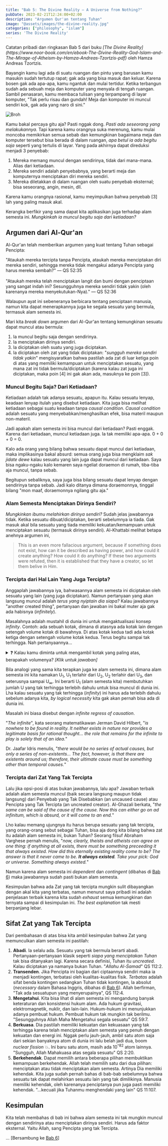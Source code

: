 ```yaml
---
title: "Bab 5: The Divine Reality — A Universe from Nothing?"
pubDate: 2023-02-21T12:24:00+02:00
description: "Argumen Qur'an tentang Tuhan"
image: "@assets/images/the-divine-reality.jpg"
categories: ["philosophy", "islam"]
series: 'The Divine Reality'
---
```


<Callout type="info">
  Catatan pribadi dan ringkasan Bab 5 dari buku <cite>[The Divine Reality](https://www.noor-book.com/en/ebook-The-Divine-Reality-God-Islam-and-The-Mirage-of-Atheism-by-Hamza-Andreas-Tzortzis-pdf)</cite> oleh Hamza Andreas Tzortzis.
</Callout>

Bayangin kamu lagi ada di suatu ruangan dan pintu yang barusan kamu masukin sudah tertutup rapat; gak ada yang bisa masuk dan keluar. Karena bosen gak ada apa-apa, kamu ngantuk dan mulai tertidur. Ketika terbangun sudah ada sebuah meja dan komputer yang menyala di tengah ruangan. Sambil penasaran, kamu membaca tulisan yang terpampang di layar komputer, "Tak perlu risau dan gundah! Meja dan komputer ini muncul sendiri kok, gak ada yang naro di sini."

![Broh](https://media3.giphy.com/media/v1.Y2lkPTc5MGI3NjExdWwzczMycGp4c2gxc205Y3J4bnh6eHhoZ2oxbXhjZGNhYTBiOWoydyZlcD12MV9pbnRlcm5hbF9naWZfYnlfaWQmY3Q9Zw/iHe7mA9M9SsyQ/giphy.gif)

Kamu bakal percaya gitu aja? Pasti nggak dong. _Pasti ada seseorang yang melakukannya_. Tapi karena kamu orangnya suka merenung, kamu mulai moncoba memikirkan semua sebab dan kemungkinan bagaimana meja dan komputer tersebut bisa berada di dalam ruangan, _apa betul ia ada begitu saja_ seperti yang tertulis di layar. Yang pada akhirnya dapat direduksi menjadi 3 penyebab:
1. Mereka memang muncul dengan sendirinya, tidak dari mana-mana. Alias dari ketiadaan.
1. Mereka sendiri adalah penyebabnya, yang berarti meja dan komputernya menciptakan diri mereka sendiri.
1. Mereka diletakkan di dalam ruangan oleh suatu penyebab eksternal; bisa seseorang, angin, mesin, dll.

Karena kamu orangnya rasional, kamu meyimpulkan bahwa penyebab <span class="blue">[3]</span> lah yang paling masuk akal.

Kerangka berfikir yang sama dapat kita aplikasikan juga terhadap alam semesta ini. _Mungkinkah ia muncul begitu saja dari ketiadaan?_

## Argumen dari Al-Qur'an

Al-Qur'an telah memberikan argumen yang kuat tentang Tuhan sebagai Pencipta:

<Verse>
  <Fragment slot="translation">
    "Ataukah mereka tercipta tanpa Pencipta, ataukah mereka menciptakan diri mereka sendiri, sehingga mereka tidak mengakui adanya Pencipta yang harus mereka sembah?" — QS 52:35<br /><br />
    "Ataukah mereka telah menciptakan langit dan bumi dengan penciptaan yang sangat indah ini? Sesungguhnya mereka sendiri tidak yakin (oleh karenanya mereka menyekutukan-Nya)." — QS 52:36
  </Fragment>
</Verse>

Walaupun ayat ini sebeneranya berbicara tentang penciptaan manusia, namun kita dapat menerapkannya juga ke segala sesuatu yang bermula, termasuk alam semesta ini.

Mari kita _break down_ argumen dari Al-Qur'an tentang kemungkinan sesuatu dapat muncul atau bermula:
1. Ia muncul begitu saja dengan sendirinya.
1. Ia menciptakan dirinya sendiri.
1. Ia diciptakan oleh suatu yang juga diciptakan.
1. Ia diciptakan oleh zat yang tidak diciptakan: "_sungguh mereka sendiri tidak yakin_" mengisyaratkan bahwa pastilah ada zat di luar ketiga poin di atas yang memiliki kemampuan untuk menciptakan sesuatu, yang mana zat ini tidak bermula/diciptakan (karena kalau zat juga ini diciptakan, maka poin <span class="blue">[4]</span> ini gak akan ada, masuknya ke poin <span class="blue">[3]</span>).

### Muncul Begitu Saja? Dari Ketiadaan?

Ketiadaan adalah tak adanya sesuatu, apapun itu. Kalau sesuatu lenyap, keadaan lenyap itulah yang disebut ketiadaan. Kita juga bisa melihat ketiadaan sebagai suatu keadaan tanpa _causal condition_. _Causal condition_ adalah sesuatu yang menyebabkan/menghasilkan efek, bisa materil maupun non-materil.

Jadi apakah alam semesta ini bisa muncul dari ketiadaan? Pasti enggak. Karena dari ketiadaan, muncul ketiadaan juga. Ia tak memiliki apa-apa. 0 + 0 + 0 = 0.

Kalo ada orang yang bilang bahwa sesuatu dapat muncul dari ketiadaan, maka implikasinya bakal absurd: semua orang juga bisa mengklaim _sak jidate dewe_ kalau sesuatu yang lain juga dapat muncul dari ketiadaan. Saya bisa ngaku-ngaku kalo kemaren saya ngeliat doraemon di rumah, tiba-tiba aja muncul, tanpa sebab.

Begitupun sebaliknya, saya juga bisa bilang sesuatu dapat lenyap dengan sendirinya tanpa sebab. Jadi kalo ditanya dimana doraemonnya, tinggal bilang "mon maaf, doraemonnya ngilang gitu aja."

### Alam Semesta Menciptakan Dirinya Sendiri?

_Mungkinkan ibumu melahirkan dirinya sendiri?_ Sudah jelas jawabannya tidak. Ketika sesuatu dibuat/diciptakan, berarti sebelumnya ia tiada. Gak masuk akal bila sesuatu yang tiada memiliki kekuatan/kemampuan untuk menciptakan sesuatu (termasuk dirinya sendiri). Al-Khattabi melihat betapa anehnya argumen ini,

> This is an even more fallacious argument, because if something does not exist, how can it be described as having power, and how could it create anything? How could it do anything? If these two arguments were refuted, then it is established that they have a creator, so let them belive in Him.

### Tercipta dari Hal Lain Yang Juga Tercipta?

Anggaplah jawabannya iya, bahwasannya alam semesta ini diciptakan oleh sesuatu yang lain (yang juga diciptakan). Namun pertanyaan yang akan langsung muncul adalah _terus yang nyiptain dia siapa?_ Kalau jawabannya "another created thing", pertanyaan dan jawaban ini bakal muter aja gak ada habisnya (_infinitely_).

Masalahnya adalah mustahil di dunia ini untuk mengaktualisasi konsep _infinity_. Contoh: ada sebuah kotak, dimana di atasnya ada kotak lain dengan setengah volume kotak di bawahnya. Di atas kotak kedua tadi ada kotak ketiga dengan setengah volume kotak kedua. Terus begitu sampai tak terhingga. Nah pertanyaannya...

<details>
  <summary>❓ Kalau kamu diminta untuk mengambil kotak yang paling atas, berapakah volumenya? <span style="font-weight: normal"><i>[Klik untuk jawaban]</i></span></summary>
  Jawabannya mustahil: kamu tak akan pernah bisa mengambil kotak teratas, karena kalau bisa ya namanya bukan "tak terhingga".
</details>

Bila analogi yang sama kita terapkan juga ke alam semesta ini, dimana alam semesta ini kita namakan U<sub>1</sub>, U<sub>1</sub> terlahir dari U<sub>2</sub>, U<sub>2</sub> terlahir dari U<sub>3</sub>, dan seterusnya sampai U<sub>∞</sub>. Ini berarti U<sub>1</sub> (alam semesta kita) membutuhkan jumlah U yang tak terhingga terlebih dahulu untuk bisa muncul di dunia ini. Lha kalau sesuatu yang tak terhingga (_infinity_) ini harus ada terlebih dahulu sebelum adanya kita, _by logical necessity_ kita gak akan pernah bisa ada di dunia ini.

Masalah ini biasa disebut dengan _infinite regress of causation_.

"_The infinite_", kata seorang matematikawan Jerman David Hilbert, "_is nowhere to be found in reality. It neither exists in nature nor provides a legitimate basis for rational thought... the role that remains for the infinite to play is solely that of an idea._"

Dr. Jaafar Idris menulis, "_there would be no series of actual causes, but only a series of non-existents... The fact, however, is that there are existents around us; therefore, their ultimate cause must be something other than temporal causes._"

### Tercipta dari Zat Yang Tak Tercipta

Lalu jika opsi-posi di atas bukan jawabannya, lalu apa? Jawaban terbaik adalah alam semesta muncul (baik secara langsung maupun tidak langsung) dari Penyebab yang Tak Disebabkan (an uncaused cause) atau Pencipta yang Tak Tercipta (an uncreated creator). Al-Ghazali berkata, "_the same can be said of the cause of the cause. Now this can either go on ad infinitum, which is absurd, or it will come to an end._"

Lho kalau memang ujungnya itu harus berupa sesuatu yang tak tercipta, yang orang-orang sebut sebagai Tuhan, bisa aja dong kita bilang bahwa zat itu adalah alam semesta ini, bukan Tuhan? Seorang filsuf Abraham Varghese pernah menulis, "_now, clearly, theists and atheists can agree on one thing: if anything at all exists, there must be something preceeding it that always existed. How did this eternally existing reality come to be? The answer is that it never came to be. **It always existed**. Take your pick: God or universe. Something always existed._"

Namun karena alam semesta ini _dependent_ dan _contingent_ (dibahas di [Bab 6]) maka jawabannya sudah pasti bukan alam semesta.

Kesimpulan bahwa ada Zat yang tak tercipta mungkin sulit dibayangkan dengan akal kita yang terbatas, namun menurut saya pribadi ini adalah penjelasan terbaik karena kita sudah _exhaust_ semua kemungkinan dan ternyata sampai di kesimpulan ini. _The best explanation_ tak mesti berpanjang lebar.

## Sifat Zat yang Tak Tercipta

Dari pembahasan di atas bisa kita ambil kesimpulan bahwa Zat yang memunculkan alam semesta ini pastilah:
1. **Abadi**. Ia selalu ada. Sesuatu yang tak bermula berarti abadi. Pertanyaan-pertanyaan klasik seperti _siapa yang menciptakan Tuhan_ tak bisa ditanyakan lagi. Karena secara definisi, Tuhan itu _uncreated_. Kalau diciptakan ya namanya bukan Tuhan. "_Allahu Al-Ṡamad_" QS 112:2.
2. **Transenden**. Jika Pencipta ini bagian dari ciptaannya sendiri maka ia menjadi kontingen, terbatasi oleh kualitas-kualitas fisik. _Terbatas_ adalah sifat benda kontingen sedangkan Tuhan tidak kontingen, Ia absolut (_necessary_ dalam Bahasa Inggris, dibahas di [Bab 6]). Allah berfirman, "Tak ada sesuatupun yang menyerupainya", QS 112:4.
3. **Mengetahui**. Kita bisa lihat di alam semesta ini mengandung banyak keteraturan dan konsistensi hukum alam. Ada hukum gravitasi, elektromagnetik, nuklir, dan lain-lain. Hukum-hukum ini menunjukkan adanya pembuat hukum. Pembuat hukum tak mungkin tak berilmu. "Sesungguhnya Allah Maha Mengetahui segala sesuatu" QS 59:7.
4. **Berkuasa**. Dia pastilah memiliki kekuatan dan kekuasaan yang tak terhingga karena telah menciptakan alam semesta yang penuh dengan kekuatan dan energi ini. Nggak perlu jauh-jauh, ambil satu atom saja dari sekian banyaknya atom di dunia ini lalu belah jadi dua, boom _nuclear fission_ 💥. Ini baru satu atom, masih ada 10<sup>^82</sup> atom lainnya. "Sungguh, Allah Mahakuasa atas segala sesuatu" QS 2:20.
5. **Berkehendak**. Dapat memilih antara beberapa pilihan membuktikan kemampuan berkehendak. Allah telah memilih satu dari dua pilihan: menciptakan atau tidak menciptakan alam semesta. Artinya Dia memiliki kehendak. Kita juga sudah pernah bahas di bab-bab sebelumnya bahwa sesuatu tak dapat melahirkan sesuatu lain yang tak dimilikinya. Manusia memiliki kehendak, oleh karenanya penciptanya pun juga pasti memiliki kehendak. "...kecuali jika Tuhanmu menghendaki yang lain" QS 11:107.

## Kesimpulan

Kita telah membahas di bab ini bahwa alam semesta ini tak mungkin muncul dengan sendirinya atau menciptakan dirinya sendiri. Harus ada faktor eksternal. Yaitu Allah, sang Pencipta yang tak Tercipta.

... [Bersambung ke [Bab 6]]

[Bab 6]: /blog/bab-6-the-divine-reality

<style>{`
.iframe__container {
  position: relative;
  width: 100%;
  overflow: hidden;
  padding-top: 52%;
}

.iframe__responsive {
  position: absolute;
  top: 0;
  left: 0;
  bottom: 0;
  right: 0;
  width: 100%;
  height: 100%;
  border: none;
}

p > img {
  display: block;
  margin: auto;
}
`}</style>
